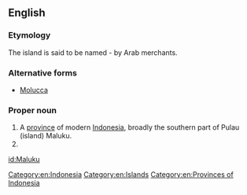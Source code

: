 ==English==
===Etymology=== 
The island is said to be named {{etyl|ar|en}} {{m|ar|جازيرات}} {{m|ar|ال}}- {{m|ar|ملك}} by Arab merchants.
===Alternative forms===
* [[Molucca]] {{qualifier|dated}}

===Proper noun===
{{wikipedia|Maluku Islands}}
{{en-proper noun}}

# A [[province]] of modern [[Indonesia]], broadly the southern part of Pulau (island) Maluku.
# {{synonym of|Moluccas|lang=en}}

[[Category:en:Indonesia]]
[[Category:en:Islands]]
[[Category:en:Provinces of Indonesia]]

[[id:Maluku]]